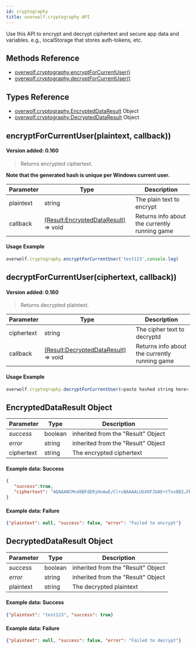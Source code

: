 ```yaml
---
id: cryptography
title: overwolf.cryptography API
---
```


Use this API to encrypt and decrypt ciphertext and secure app data and variables. e.g., localStorage that stores auth-tokens, etc.

## Methods Reference

* [overwolf.cryptography.encryptForCurrentUser()](#encryptforcurrentuserplaintext-callback)
* [overwolf.cryptography.decryptForCurrentUser()](#decryptforcurrentuserciphertext-callback)

## Types Reference

* [overwolf.cryptography.EncryptedDataResult](#encrypteddataresult-object) Object
* [overwolf.cryptography.DecryptedDataResult](#decrypteddataresult-object) Object

## encryptForCurrentUser(plaintext, callback))

#### Version added: 0.160 

> Returns encrypted ciphertext.

**Note that the generated hash is unique per Windows current user.**

Parameter | Type     | Description                                                              |
----------| -------- | ------------------------------------------------------------------------ |
plaintext | string   | The plain text to encrypt                                                |
callback  | [(Result:EncryptedDataResult)](#encrypteddataresult-object) => void | Returns info about the currently running game |

#### Usage Example

```javascript
overwolf.cryptography.encryptForCurrentUser('test123',console.log)
```

## decryptForCurrentUser(ciphertext, callback))

#### Version added: 0.160 

> Returns decrypted plaintext.

Parameter | Type     | Description                                                              |
----------| -------- | ------------------------------------------------------------------------ |
ciphertext| string   | The cipher text to decryptd                                              |
callback  | [(Result:DecryptedDataResult)](#decrypteddataresult-object) => void | Returns info about the currently running game |

#### Usage Example

```javascript
overwolf.cryptography.decryptForCurrentUser(<paste hashed string here>,console.log)
```

## EncryptedDataResult Object

Parameter          | Type                                                   | Description                         |
-------------------| -------------------------------------------------------| ------------------------------------|
*success*          | boolean                                                | inherited from the "Result" Object  |
*error*            | string                                                 | inherited from the "Result" Object  |
ciphertext         | string                                                 | The encrypted ciphertext            |


#### Example data: Success

```json
{
   "success":true,
   "ciphertext": "AQAAANCMnd8BFdERjHoAwE/Cl+sBAAAALUGXOFJUAE+tTxx0B2…FNYoUDbjKgdMDGuYhZbyfdGBkmGoaIxZk4qybUWBpu0iX4xM="
}
```

#### Example data: Failure

```json
{"plaintext": null, "success": false, "error": "Failed to encrypt"}
```

## DecryptedDataResult Object

Parameter          | Type                                                   | Description                         |
-------------------| -------------------------------------------------------| ------------------------------------|
*success*          | boolean                                                | inherited from the "Result" Object  |
*error*            | string                                                 | inherited from the "Result" Object  |
plaintext          | string                                                 | The decrypted plaintext             |

#### Example data: Success

```json
{"plaintext": "test123", "success": true}
```

#### Example data: Failure

```json
{"plaintext": null, "success": false, "error": "Failed to decrypt"}
```
